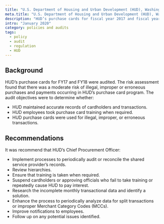 ```yaml
---
title: "U.S. Department of Housing and Urban Development (HUD), Washington, DC - Government Purchase Cards"
meta.title: "U.S. Department of Housing and Urban Development (HUD), Washington, DC - Government Purchase Cards"
description: "HUD’s purchase cards for fiscal year 2017 and fiscal year 2018 were audited."
intro: "January 2020"
category: policies and audits
tags:
  - policy
  - audit
  - regulation
  - HUD
---
```



<LinkButton link="https://www.hudoig.gov/sites/default/files/2020-02/2020-KC-0001.pdf" text="View full audit" />

## Background

HUD’s purchase cards for FY17 and FY18 were audited. The risk assessment found that there was a moderate risk of illegal, improper or erroneous purchases and payments occurring in HUD’s purchase card program. The audit objectives were to determine whether:

- HUD maintained accurate records of cardholders and transactions.
- HUD employees took purchase card training when required.
- HUD purchase cards were used for illegal, improper, or erroneous transactions.

## Recommendations

It was recommend that HUD’s Chief Procurement Officer:

- Implement processes to periodically audit or reconcile the shared service provider’s records.
- Review hierarchies.
- Ensure that training is taken when required.
- Suspend cardholders or approving officials who fail to take training or repeatedly cause HUD to pay interest.
- Research the incomplete monthly transactional data and identify a solution.
- Enhance the process to periodically analyze data for split transactions or improper Merchant Category Codes (MCCs).
- Improve notifications to employees.
- Follow up on any potential issues identified.
